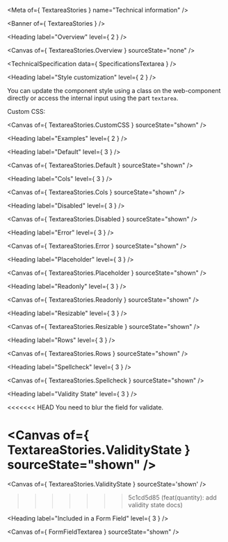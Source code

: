 
<Meta of={ TextareaStories } name="Technical information" />

<Banner of={ TextareaStories } />

<Heading label="Overview" level={ 2 } />

<Canvas of={ TextareaStories.Overview } sourceState="none" />

<TechnicalSpecification data={ SpecificationsTextarea } />

<Heading label="Style customization" level={ 2 } />

You can update the component style using a class on the web-component directly or access the internal input using the part `textarea`.

Custom CSS:

<Canvas of={ TextareaStories.CustomCSS } sourceState="shown" />

<Heading label="Examples" level={ 2 } />

<Heading label="Default" level={ 3 } />

<Canvas of={ TextareaStories.Default } sourceState="shown" />

<Heading label="Cols" level={ 3 } />

<Canvas of={ TextareaStories.Cols } sourceState="shown" />

<Heading label="Disabled" level={ 3 } />

<Canvas of={ TextareaStories.Disabled } sourceState="shown" />

<Heading label="Error" level={ 3 } />

<Canvas of={ TextareaStories.Error } sourceState="shown" />

<Heading label="Placeholder" level={ 3 } />

<Canvas of={ TextareaStories.Placeholder } sourceState="shown" />

<Heading label="Readonly" level={ 3 } />

<Canvas of={ TextareaStories.Readonly } sourceState="shown" />

<Heading label="Resizable" level={ 3 } />

<Canvas of={ TextareaStories.Resizable } sourceState="shown" />

<Heading label="Rows" level={ 3 } />

<Canvas of={ TextareaStories.Rows } sourceState="shown" />

<Heading label="Spellcheck" level={ 3 } />

<Canvas of={ TextareaStories.Spellcheck } sourceState="shown" />

<Heading label="Validity State" level={ 3 } />

<<<<<<< HEAD
You need to blur the field for validate.

<Canvas of={ TextareaStories.ValidityState } sourceState="shown" />
=======
<Canvas of={ TextareaStories.ValidityState } sourceState='shown' />
>>>>>>> 5c1cd5d85 (feat(quantity): add validity state docs)

<Heading label="Included in a Form Field" level={ 3 } />

<Canvas of={ FormFieldTextarea } sourceState="shown" />
